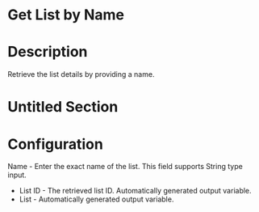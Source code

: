 ﻿# Get List by Name

# Description

Retrieve the list details by providing a name.

# Untitled Section

# Configuration

Name - Enter the exact name of the list. This field supports
              String type input.









* List ID - The retrieved list ID. Automatically generated output variable.
* List - Automatically generated output variable.
